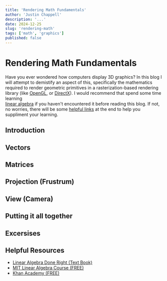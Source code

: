 ```yaml
---
title: 'Rendering Math Fundamentals'
author: 'Justin Chappell'
description: '...'
date: 2024-12-25
slug: 'rendering-math'
tags: ['math', 'graphics']
published: false
---
```


# Rendering Math Fundamentals

Have you ever wondered how computers display 3D graphics?
In this blog I will attempt to demistify an aspect of this,
specifically the mathematics required to render geometric
primitives in a rasterization-based rendering library
(like [OpenGL](https://www.khronos.org/opengl/wiki/FAQ#What_is_OpenGL),
or [DirectX]()).
I would recommend that spend some time learning  
[linear algebra](https://ocw.mit.edu/courses/18-06-linear-algebra-spring-2010/)
if you haven't encountered it before reading this blog. If not, no worries, there
will be some [helpful links](#helpful-resources) at the end to help you suppliment
your learning.

## Introduction



## Vectors

## Matrices

## Projection (Frustrum)

## View (Camera)

## Putting it all together

## Excersises

## Helpful Resources

- [Linear Algebra Done Right (Text Book)](https://linear.axler.net/)
- [MIT Linear Algebra Course (FREE)](https://ocw.mit.edu/courses/18-06-linear-algebra-spring-2010/)
- [Khan Academy (FREE)](https://www.khanacademy.org/)